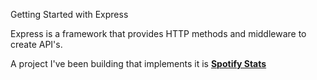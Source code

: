 Getting Started with Express

Express is a framework that provides HTTP methods and middleware to create API's.

A project I've been building that implements it is **[Spotify Stats](https://github.com/CarlinCharge/spotifystats)**
